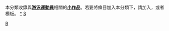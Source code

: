 {{Catnav|頁面分類|人类社会|文化|体育|水上运动|游泳运动员}}
{{Catnav|頁面分類|文化|体育|水上运动|游泳|游泳运动员}}
{{hiddencat}}
本分類收錄與'''[[游泳|游泳]][[:Category:游泳運動員|運動員]]'''相關的'''[[Wikipedia:小作品|小作品]]'''。若要將條目加入本分類下，請加入'''{{tl|Swimming-bio-stub}}'''，或者'''{{tl|游泳人物小作品}}'''模板。
[[category:游泳運動員|*]]
[[Category:體育人物小作品|B]]
[[category:小作品类别|S]]